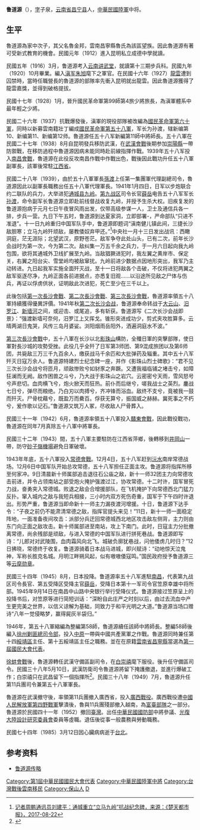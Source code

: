 '''鲁道源'''（{{bd|1899年|二月初三|1985年|3月12日|L鲁}}），[[表字|字]]子泉，[[云南省|云南省]][[昌宁县|昌宁县]]人，[[中華民國陸軍|中華民國陸軍]]中将。

== 生平 ==
魯道源為家中次子，其父名魯金邦，雲南昌寧縣魯氏為該區望族。因此魯道源有著可受新式教育的機會。民國元年（1912）進入昆明私立成德中學就讀。

民國五年（1916）3月，鲁道源考入[[云南讲武堂|云南讲武堂]]，就讀第十三期步兵科。民國九年（1920）10月畢業。編入[[滇军|滇军]][[朱旭_(中將)|朱旭]]麾下之軍官。在民國十六年（1927）[[龍雲|龍雲]]遭到囚禁時，當時任職營長的魯道源的部隊率先衝入昆明就出龍雲。因此魯道源獲得了龍雲嘉獎，並得到破格提拔。

民國十七年（1928）1月，晉升國民革命軍第99師第4旅少將旅長，為滇軍體系中最年輕之少將。

民國二十六年（1937）抗戰爆發後，滇軍的現役部隊被改編為[[國民革命軍第六十軍|國民革命軍第六十軍]]，同時以新募雲南籍壯丁編成[[國民革命軍第五十八軍|國民革命軍第五十八軍]]，军长为孙渡，辖新编第10、新编第11、新编第12师。魯道源任五十八军新編第11師中將師長。五十八軍在民國二十七年（1938）8月自昆明發兵移防武漢，在[[武漢會戰|武漢會戰]]後期参加[[崇陽縣|崇陽縣]]一帶防禦戰，在移防過程中魯道源因病未能同時赴前線指揮作戰。1939年五十八军投入[[南昌會戰|南昌會戰]]，魯道源在此役反攻南昌作戰中作戰出色，戰後因此戰功升任五十八軍副軍長，該軍後常駐[[江西省|江西省]]。

民國二十八年（1939），由於五十八軍軍長[[孫渡|孫渡]]上任第一集團軍代理副總司令，魯道源因此以副軍長職務出任五十八軍代理軍長。1941年1月四日，日军以步炮联合约二联队的兵力，大举进犯[[通城县|通城县]][[九岭乡|九岭]]。[[第九战区|第九战区]]司令长官[[薛岳|薛岳]]电告五十八军军长[[孙渡|孙渡]]，命令副军长鲁道源立即赴前线督战收复九岭，并授予生杀大权。旧疾复发的鲁道源抱病于元月七日午夜冒风雨出发，仅带高级参谋一人，卫士及通信兵各一排，步兵一营。九日下午五时，鲁道源到达夏家洞，立即部署-，严命部队“只进不准退”。十一日九岭重归中国军队手中，鲁道源即题词“滇南健儿镇此间，三捷长沙敌胆寒；立马九岭歼顽敌，屡教倭奴弃甲还。”<ref>[https://society.huanqiu.com/article/9CaKrnK4OXK  记者周鹏通讯员刘建平：通城重立“立马九岭”抗战纪念碑，来源：《楚天都市报》，2017-08-22]</ref>中央社一月十三日发出战讯：西瞰洞庭，茫无涯际；北望武汉，原野苍茫。敌军争夺此处山头，已有二次，前年长沙会战时为第一次，今为第二次。敌纠集一万五千余之兵力，于一月六日起向我九岭包围，欲将其通城外卫线扩展至九岭。当敌猖獗进犯时，我左翼之黄岸市、保定关，右翼之阳台尖、雪堂岭均被敌窜扰。九岭前进少数据点因地形突出，我军乃主动转进。九日起我军实施全面歼灭战，至十一日将敌各个击破，不仅将进犯两翼之敌军驱逐尽净，九岭正面各前进据点，亦悉复旧观……以沿途所见敌之尸体与伤兵，再证以俘虏供状，证明敌此次进犯，死亡至少在三千以上。

此後包括[[第一次長沙會戰|第一次長沙會戰]]、[[第二次長沙會戰|第二次長沙會戰]]、[[第三次長沙會戰|第三次長沙會戰]]，魯道源率領五十八軍持續獲得優異評價。1941年秋[[第二次长沙会战|第二次长沙会战]]，鲁道源奉命转战于[[大云山三战三捷摩崖石刻|大云山]]、[[汨罗江|汨罗江]]、[[新墙河|新墙河]]之间，或迎击、或尾追，多有斩获。鲁道源写《二次长沙会战即景》：“强渡新墙可奈何，汨罗江上又挥戈。锥形突进成功少，剪式夹攻胜算多。云晴两湖日鬼哭，风传三岛月婆娑。浏阳烟雨岳阳外，洒遍洞庭水不波。”

[[第三次長沙會戰|第三次長沙會戰]]中，五十八軍在长沙以北[[影珠山|影珠山]]構防，全殲日軍的突擊部隊，使日軍對長沙城的攻勢受挫。此役几乎全歼了日军第3师团、第9混成旅团以及第6师团，共毙敌三万三千九百余人，缴获战马千余匹和大批弹药及辎重。其中五十八军歼灭日寇万余人。鲁道源特建烈士纪念碑一座，并作《影珠山烈士碑歌》：“君不见三次长沙会战兮将匝月，顽敌惨败兮如豺豕之奔蹶。又遭我福临铺之堵击兮，如障狂澜而无阙。敌作困兽之斗兮，乃大战于影珠山之岩穴。云密密兮天雨，雪风怒号兮声悲切。血肉横飞兮，炮火掀天而狂热。前仆而后继兮，嗟我战士之英烈。鏖战七日兮，弹尽而粮绝。乃白刃以肉搏兮，齐冲锋而浴血。敌终不支兮，竟被我一鼓而歼灭。尸骨枕藉兮，既盈万而纍百。俘获无算兮，振国威之赫赫。冀死事之不朽兮，爰作歌以记石。”鲁道源又筑万人冢，尽收敌人尸骨葬入。

民國三十一年（1942）6月，魯道源率領五十八軍投入[[浙贛戰役|贛東會戰]]，因此戰役戰功，魯道源在同年7月真除五十八軍中將軍長。

民國三十二年（1943）間，五十八軍主要駐防在江西省萍鄉，後轉移到[[井岡山|井岡山]]一帶，防守[[遂川機場|砂子嶺機場]]避免日軍破壞。

1943年年底，五十八軍投入[[常德會戰|常德會戰]]。12月4日，五十八军赶到[[沅水|沅水]]南岸常德战场。12月6日中国军队开始总攻常德，五十八军担任正面主攻。鲁道源将指挥所移至何家冲。9日清晨新十师属部追击退往石公庙之敌，新十一师32团主力向常德攻击前进，并令占领南站之部受炮火掩护强渡过江，协攻常德。十二时许，国军冒死力战，奋勇突入常德城。败退之敌会合增援部队，在飞机掩护下向常德西北门猛力反扑。窜入城内之敌与我短兵相接，三小时内双方死伤奇重，国军于下午四时许退出。形势严重，鲁道源当即命新十一师主力漏夜渡河增援。十日，鲁道源下达手令：“子夜之前仍不能肃清常德之敌，指挥官提头来见！”11日，新十一师一面稳定阵地，一面准备夜间攻击：派部分兵迂回常德城西北地区攻击敌左侧背，主力则由东门向正面之敌攻击。新十师属部进至南站，攻上下南门。此时，日寇主力分批撤离常德，尚余残部是顽敌，与进入常德的中国军队进行拼死巷战。鲁道源即写诗：“儿郎对对武陵围，血肉霜风向北飞。城破负廓犹巷战，问他倭虏几时归？”12日拂晓，常德终于收复。鲁道源骑着日本战马进城，即兴赋诗：“动地惊天泣鬼神，军称长胜克名城。月明江畔朔风起，似有嗷嗷倭寇鸣。”国民政府授予鲁道源三等[[云麾勋章|云麾勋章]]。

民國三十四年（1945）8月，日本投降。鲁道源率五十八军進駐[[南昌|南昌]]，代表第九战区司令長官、第五受降区受降主官[[薛岳|薛岳]]，受降日本第十一军司令官笠原幸雄中将所部。1945年9月14日在南昌中山路中央银行举行受降仪式。鲁道源接过笠原呈上的投降书后，对笠原等进行简短训话：“深盼自此庄严之时刻以后，由过去流血中产生更完美之世界，以信义谅解为基础，同致力于和平光明之大道。”鲁道源当场口赠诗“八年一觉侵略梦，赢得屍灰半袋归。”

1946年，第五十八軍縮編為整編第58師，魯道源續任該師中將師長。整編58師後編入[[徐州剿匪總司令部|徐州剿匪總司令部]]，投入[[中原|中原]]一帶與中國共產黨軍之作戰。魯道源同時兼任第十四[[綏靖區|綏靖區]]主任、第十五綏靖區主任之職務。並在在原籍[[雲南省|雲南省]][[昌寧縣|昌寧縣]]當選為[[第一屆國民大會代表|第一屆國民大會代表]]。

[[徐蚌會戰|徐蚌會戰]]後，魯道源轉任武漢守備區副司令，在[[白崇禧|白崇禧]]麾下服役。後升任守備區司令。民國三十八年5月10日，武漢防衛司令魯道源將留下掩護撤退，並進行爆破工作；白崇禧只在武昌留下一個指揮所<ref name="錄" >{{cite book |year=2011 |title=《1949大流亡：美國外交檔案室密錄》 |editor=王景弘編譯 |location=台北市 |publisher=玉山社出版 |isbn=978-986-294-000-6 }}</ref>{{rp|2146}}。民國三十八年（1949）7月，魯道源升任第11兵團司令兼第五十八軍軍長。

魯道源在武漢撤守後，率領第11兵團撤入廣西省，投入[[廣西戰役|廣西戰役]]。廣西戰役遭[[中國人民解放軍第四野戰軍|中國人民解放軍第四野戰軍]]擊潰後，魯與11兵團殘部撤入越南，為[[富臺部隊|富臺部隊]]之一部分。魯道源於民國四十一年（1952）撤回[[臺灣|臺灣]]。出任[[中華民國國防部|中華民國國防部]]中將參議、[[光復大陸設計研究委員會|光復大陸設計研究委員會]]委員等虛職。退伍後從事一般農務與勞動職務。

民國七十四年（1985）3月12日因心臟病病逝于[[台北|台北]]。
==参考资料==
*[https://web.archive.org/web/20121011063736/http://www.jxmg.gov.cn/yxt/2009/1/09112149244039.html 鲁道源传略]

{{DEFAULTSORT:Lu魯}}
[[Category:第1屆中華民國國民大會代表|Category:第1屆中華民國國民大會代表]]
[[Category:中華民國陸軍中將|Category:中華民國陸軍中將]]
[[Category:台灣戰後雲南移民|Category:台灣戰後雲南移民]]
[[Category:保山人|Category:保山人]]
[[Category:魯姓|D]]